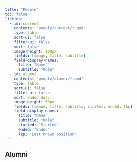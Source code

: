 ```yaml
---
title: "People"
toc: false
listing:
  - id: current
    contents: "people/current/*.qmd"
    type: table
    sort-ui: false
    filter-ui: false
    sort: false
    image-height: 100px
    fields: [image, title, subtitle]
    field-display-names: 
      title: "Name"
      subtitle: "Role"
  - id: alumni
    contents: "people/alumni/*.qmd"
    type: table
    sort-ui: false
    filter-ui: false
    sort: ended desc
    image-height: 50px
    fields: [image, title, subtitle, started, ended, lkp]
    field-display-names: 
      title: "Name"
      subtitle: "Role"
      started: "Started"
      ended: "Ended"
      lkp: "Last known position"
---
```


:::{#current}
:::



## Alumni

:::{#alumni}
:::